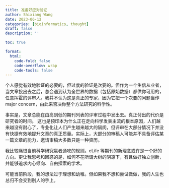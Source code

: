 ```yaml
---
title: 准备好应对验证
author: Shixiang Wang
date: 2023-06-12
categories: [bioinformatics, thought]
draft: false
description: ''

toc: true

format:
  html:
    code-fold: false
    code-overflow: wrap
    code-tools: false
---
```


个人感觉有效地验证的必要的，但过度的验证是次要的。但作为一个生信从业者，当文章投出去之后，总会遇到认为全世界的数据（包括原始数据）都供你可用的，任意挥霍的评审人。我并不认为这是真正的专家，因为它把一个次要的问题当作major concern，由此来否决你整个方法研究的科学性。

事实是，文章总能在由高到低的期刊列表的评审过程中发出去。真正付出的代价是研究者的时间。
这也是预印本为什么正在走向科学发表主流的根本原因，人们越来越没有耐心了，专业化让人们产生越来越大的隔阂，但评审在大部分情况下并没有快捷有效地提升文章的真正质量。实际上，大部分的审稿人可能并不具备评估某一篇文章的能力，邀请审稿大多数只是一种资历。

我比较痛恨当前科学研究赢者通吃的规则。eLife 等期刊的新理念或许是一个好的方向。更让我思考和困惑的是，如何不在所谓大树的阴凉下，有且做好独立创新，并能够追求内心倾向、自由探索的学术。

可能当前阶段，我的想法过于理想和幼稚。但如果我不想和尝试做做，我的人生也总归不会交到别人的手上。

